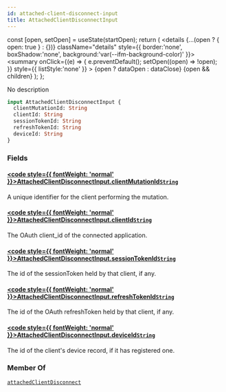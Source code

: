 ```yaml
---
id: attached-client-disconnect-input
title: AttachedClientDisconnectInput
---
```









  const [open, setOpen] = useState(startOpen);
  return (
    <details {...(open ? { open: true } : {})} className="details" style={{ border:'none', boxShadow:'none', background:'var(--ifm-background-color)' }}>
      <summary
        onClick={(e) => {
          e.preventDefault();
          setOpen((open) => !open);
        }}
        style={{ listStyle:'none' }}
      >
      {open ? dataOpen : dataClose}
      </summary>
      {open && children}
    </details>
  );
};








No description


```graphql
input AttachedClientDisconnectInput {
  clientMutationId: String
  clientId: String
  sessionTokenId: String
  refreshTokenId: String
  deviceId: String
}
```




### Fields

#### [<code style={{ fontWeight: 'normal' }}>AttachedClientDisconnectInput.<b>clientMutationId</b></code>](#)<Bullet />[`String`](/gql-api/types/scalars/string.mdx) <Badge class="badge badge--secondary" text="scalar"/> 
A unique identifier for the client performing the mutation.


#### [<code style={{ fontWeight: 'normal' }}>AttachedClientDisconnectInput.<b>clientId</b></code>](#)<Bullet />[`String`](/gql-api/types/scalars/string.mdx) <Badge class="badge badge--secondary" text="scalar"/> 
The OAuth client_id of the connected application.


#### [<code style={{ fontWeight: 'normal' }}>AttachedClientDisconnectInput.<b>sessionTokenId</b></code>](#)<Bullet />[`String`](/gql-api/types/scalars/string.mdx) <Badge class="badge badge--secondary" text="scalar"/> 
The id of the sessionToken held by that client, if any.


#### [<code style={{ fontWeight: 'normal' }}>AttachedClientDisconnectInput.<b>refreshTokenId</b></code>](#)<Bullet />[`String`](/gql-api/types/scalars/string.mdx) <Badge class="badge badge--secondary" text="scalar"/> 
The id of the OAuth refreshToken held by that client, if any.


#### [<code style={{ fontWeight: 'normal' }}>AttachedClientDisconnectInput.<b>deviceId</b></code>](#)<Bullet />[`String`](/gql-api/types/scalars/string.mdx) <Badge class="badge badge--secondary" text="scalar"/> 
The id of the client's device record, if it has registered one.






### Member Of

[`attachedClientDisconnect`](/gql-api/operations/mutations/attached-client-disconnect.mdx)  <Badge class="badge badge--secondary" text="mutation"/>

